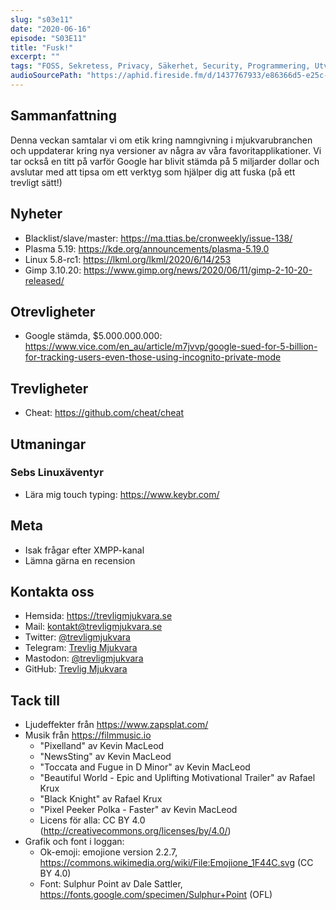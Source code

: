 ```yaml
---
slug: "s03e11"
date: "2020-06-16"
episode: "S03E11"
title: "Fusk!"
excerpt: "" 
tags: "FOSS, Sekretess, Privacy, Säkerhet, Security, Programmering, Utveckling, RaspberryPi, PinePhone, Technology, Linux, Open Source, git, vim, blacklist, blocklist, GitHub, Plasma, Gimp, inkognito, Cheat, touch typing, Linus Torvalds, Matrix, XMPP"
audioSourcePath: "https://aphid.fireside.fm/d/1437767933/e86366d5-e25c-4aab-9a13-33b7144ac160/3f814543-e8ef-4295-8910-6d0ab2ec6698.mp3"
---
```


## Sammanfattning
Denna veckan samtalar vi om etik kring namngivning i mjukvarubranchen och uppdaterar kring nya versioner av några av våra favoritapplikationer. Vi tar också en titt på varför Google har blivit stämda på 5 miljarder dollar och avslutar med att tipsa om ett verktyg som hjälper dig att fuska (på ett trevligt sätt!)

## Nyheter
- Blacklist/slave/master: https://ma.ttias.be/cronweekly/issue-138/ 
- Plasma 5.19: https://kde.org/announcements/plasma-5.19.0
- Linux 5.8-rc1: https://lkml.org/lkml/2020/6/14/253
- Gimp 3.10.20: https://www.gimp.org/news/2020/06/11/gimp-2-10-20-released/

## Otrevligheter
- Google stämda, $5.000.000.000: https://www.vice.com/en_au/article/m7jvvp/google-sued-for-5-billion-for-tracking-users-even-those-using-incognito-private-mode

## Trevligheter
- Cheat: https://github.com/cheat/cheat

## Utmaningar

### Sebs Linuxäventyr
- Lära mig touch typing: https://www.keybr.com/ 

## Meta
- Isak frågar efter XMPP-kanal
- Lämna gärna en recension

## Kontakta oss

- Hemsida: https://trevligmjukvara.se
- Mail: kontakt@trevligmjukvara.se
- Twitter: [@trevligmjukvara](https://twitter.com/trevligmjukvara)
- Telegram: [Trevlig Mjukvara](https://t.me/trevligmjukvara)
- Mastodon: [@trevligmjukvara](https://mastodon.linuxkompis.se/@trevligmjukvara)
- GitHub: [Trevlig Mjukvara](https://github.com/trevligmjukvara)

## Tack till

- Ljudeffekter från https://www.zapsplat.com/
- Musik från https://filmmusic.io
  - "Pixelland" av Kevin MacLeod
  - "NewsSting" av Kevin MacLeod
  - "Toccata and Fugue in D Minor" av Kevin MacLeod
  - "Beautiful World - Epic and Uplifting Motivational Trailer" av Rafael Krux
  - "Black Knight" av Rafael Krux
  - "Pixel Peeker Polka - Faster" av Kevin MacLeod
  - Licens för alla: CC BY 4.0 (http://creativecommons.org/licenses/by/4.0/)
- Grafik och font i loggan:
  - Ok-emoji: emojione version 2.2.7, https://commons.wikimedia.org/wiki/File:Emojione_1F44C.svg (CC BY 4.0)
  - Font: Sulphur Point av Dale Sattler, https://fonts.google.com/specimen/Sulphur+Point (OFL)
